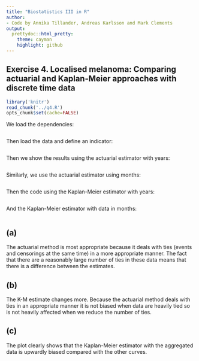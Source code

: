 ```yaml
---
title: "Biostatistics III in R"
author:
- Code by Annika Tillander, Andreas Karlsson and Mark Clements
output:
  prettydoc::html_pretty:
    theme: cayman
    highlight: github
---
```


## Exercise 4. Localised melanoma: Comparing actuarial and Kaplan-Meier approaches with discrete time data ##


```r
library('knitr')
read_chunk('../q4.R')
opts_chunk$set(cache=FALSE)
```

We load the dependencies:

```r
```

Then load the data and define an indicator:
```r
```

Then we show the results using the actuarial estimator with years:
```r
```

Similarly, we use the actuarial estimator using months:
```r
```

Then the code using the Kaplan-Meier estimator with years:
```r
```

And the Kaplan-Meier estimator with data in months:
```r
```

## (a) ##
The actuarial method is most appropriate because it deals with
        ties (events and censorings at the same time) in a more
        appropriate manner. The fact that there are a reasonably large
        number of ties in these data means that there is a difference
        between the estimates.

## (b) ##
The K-M estimate changes more. Because the actuarial method
        deals with ties in an appropriate manner it is not biased when
        data are heavily tied so is not heavily affected when we reduce
        the number of ties.


## (c) ##

The plot clearly shows that the Kaplan-Meier estimator with the
aggregated data is upwardly biased compared with the other curves.

```r
```

